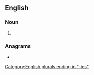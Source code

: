 ==English==

===Noun===
{{head|en|noun form}}

# {{plural of|quinsy|lang=en}}

===Anagrams===
* {{anagrams|en|a=eiinqssu|squinies}}

[[Category:English plurals ending in "-ies"]]